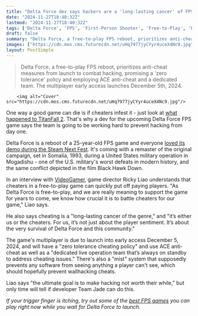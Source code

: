 ```yaml
---
title: "Delta Force dev says hackers are a 'long-lasting cancer' of FPS games: 'It’s either us or the cheaters'"
date: "2024-11-27T18:40:32Z"
lastmod: "2024-11-27T18:40:32Z"
tags: ['Delta Force', 'FPS', 'First-Person Shooter', 'Free-to-Play', 'PC', 'Anti-Cheat', 'Multiplayer', 'Early Access', 'Steam']
draft: false
summary: "Delta Force, a free-to-play FPS reboot, prioritizes anti-cheat measures from launch to combat hacking,  promising a 'zero tolerance' policy and employing ACE anti-cheat and a dedicated team.  The multiplayer early access launches December 5th, 2024."
images: ["https://cdn.mos.cms.futurecdn.net/uHq7977jyCYyr4uceX4Nc9.jpg"]
layout: PostSimple
---
```

> Delta Force, a free-to-play FPS reboot, prioritizes anti-cheat measures from launch to combat hacking,  promising a 'zero tolerance' policy and employing ACE anti-cheat and a dedicated team.  The multiplayer early access launches December 5th, 2024.


        <img alt="Cover" src="https://cdn.mos.cms.futurecdn.net/uHq7977jyCYyr4uceX4Nc9.jpg"/>
        
One way a good game can die is if cheaters infest it - just look at [<u>what happened to TitanFall 2</u>](https://www.gamesradar.com/the-titanfall-2-devs-have-quietly-fixed-the-beloved-fps-and-fans-are-convinced-that-its-the-start-of-something-bigger/). That's why a dev for the upcoming Delta Force FPS game says the team is going to be working hard to prevent hacking from day one.

Delta Force is a reboot of a 25-year-old FPS game and everyone [<u>loved its demo during the Steam Next Fest</u>](https://www.gamesradar.com/games/fps/25-year-old-fps-delta-force-is-back-with-an-extraction-shooter-revival-thats-already-tearing-up-the-steam-next-fest-charts/). It's coming with a remaster of the original campaign, set in Somalia, 1993, during a United States military operation in Mogadishu - one of the U.S. military's worst defeats in modern history, and the same conflict depicted in the film Black Hawk Down. 

In an interview with [<u>VideoGamer</u>](https://www.videogamer.com/news/delta-force-devs-dub-cheating-a-long-lasting-cancer-of-fps-games-vows-to-destroy-it/?callback=in&code=MDLJMWRIYJCTYZDLMS0ZM2JHLTHIZJYTMJDLMZQ5MZK1ZTE4&state=6a3eac69f8f1405f9edc54c0643b7cde), game director Ricky Liao understands that cheaters in a free-to-play game can quickly put off paying players. "As Delta Force is free-to-play, and we are really meaning to support the game for years to come, we know how crucial it is to battle cheaters for our game," Liao says.

He also says cheating is a "long-lasting cancer of the genre," and "it’s either us or the cheaters. For us, it’s not just about the player sentiment. It’s about the very survival of Delta Force and this community."

The game's multiplayer is due to launch into early access December 5, 2024, and will have a "zero tolerance cheating policy" and use ACE anti-cheat as well as a "dedicated live operation team that’s always on standby to address cheating issues." There's also a "mist" system that supposedly prevents any software from seeing anything a player can't see, which should hopefully prevent wallhacking cheats.

Liao says "the ultimate goal is to make hacking not worth their while," but only time will tell if developer Team Jade can do this.

*If your trigger finger is itching, try out some of the *[<u><em>best FPS games</em></u>](https://www.gamesradar.com/best-fps-games/)* you can play right now while you wait for Delta Force to launch.*
        